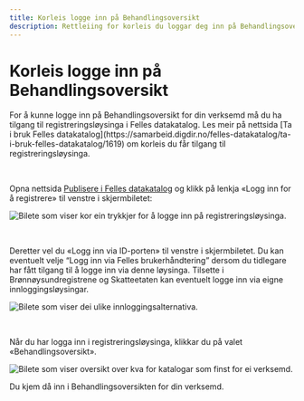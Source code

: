 ```yaml
---
title: Korleis logge inn på Behandlingsoversikt
description: Rettleiing for korleis du loggar deg inn på Behandlingsoversikt.
---
```


# Korleis logge inn på Behandlingsoversikt

<Alert data-size='sm'>
    For å kunne logge inn på Behandlingsoversikt for din verksemd må du ha tilgang til registreringsløysinga i Felles
    datakatalog. Les meir på nettsida [Ta i bruk Felles
    datakatalog](https://samarbeid.digdir.no/felles-datakatalog/ta-i-bruk-felles-datakatalog/1619) om korleis du får
    tilgang til registreringsløysinga.
</Alert>

&nbsp;

Opna nettsida [Publisere i Felles datakatalog](https://data.norge.no/publishing) og klikk på lenkja «Logg inn for å registrere» til venstre i skjermbiletet:

![Bilete som viser kor ein trykkjer for å logge inn på registreringsløysinga.](https://cms.fellesdatakatalog.digdir.no/uploads/Innlogging_registrering_c38f43d43a.png)

&nbsp;

Deretter vel du «Logg inn via ID-porten» til venstre i skjermbiletet. Du kan eventuelt velje “Logg inn via Felles brukerhåndtering” dersom du tidlegare har fått tilgang til å logge inn via denne løysinga. Tilsette i Brønnøysundregistrene og Skatteetaten kan eventuelt logge inn via eigne innloggingsløysingar.

![Bilete som viser dei ulike innloggingsalternativa.](https://cms.fellesdatakatalog.digdir.no/uploads/Innlogging_alternativer_62081aab4d.png)

&nbsp;

Når du har logga inn i registreringsløysinga, klikkar du på valet «Behandlingsoversikt».

![Bilete som viser oversikt over kva for katalogar som finst for ei verksemd.](https://cms.fellesdatakatalog.digdir.no/uploads/Registreringslosning_alle_kataloger_Behandlingsoversikt_d3c4c63095.png)

Du kjem då inn i Behandlingsoversikten for din verksemd.
